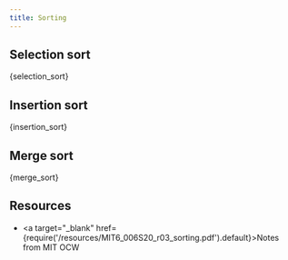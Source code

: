 ```yaml
---
title: Sorting
---
```


## Selection sort


<CodeBlock language="python" title="src/selection_sort.py" showLineNumbers>{selection_sort}</CodeBlock>

## Insertion sort


<CodeBlock language="python" title="src/insertion_sort.py" showLineNumbers>{insertion_sort}</CodeBlock>

## Merge sort


<CodeBlock language="python" title="src/merge_sort.py" showLineNumbers>{merge_sort}</CodeBlock>

## Resources

- <a target="_blank" href={require('/resources/MIT6_006S20_r03_sorting.pdf').default}>Notes from MIT OCW</a>
